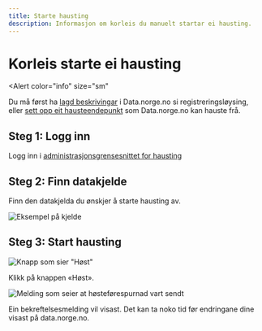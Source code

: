 ```yaml
---
title: Starte hausting
description: Informasjon om korleis du manuelt startar ei hausting.
---
```


# Korleis starte ei hausting

<Alert
    color="info"
    size="sm"
>
Du må først ha [lagd beskrivingar](/docs/tutorials/publishing-data-descriptions/2-creating-descriptions-registration) i Data.norge.no si registreringsløysing, eller [sett opp eit hausteendepunkt](/docs/tutorials/publishing-data-descriptions/3-publishing-descriptions) som Data.norge.no kan hauste frå.
</Alert>

## Steg 1: Logg inn

Logg inn i [administrasjonsgrensesnittet for hausting](https://admin.fellesdatakatalog.digdir.no/data-sources)

## Steg 2: Finn datakjelde

Finn den datakjelda du ønskjer å starte hausting av.

![Eksempel på kjelde](https://cms.fellesdatakatalog.digdir.no/uploads/data_source_entry_d25303217f.png)

## Steg 3: Start hausting

![Knapp som sier "Høst"](https://cms.fellesdatakatalog.digdir.no/uploads/harvesting_harvest_button_d1e18ff981.png)

Klikk på knappen «Høst».

![Melding som seier at høsteførespurnad vart sendt](https://cms.fellesdatakatalog.digdir.no/uploads/harvesting_harvest_request_sent_8f75b28d4a.png)

Ein bekreftelsesmelding vil visast. Det kan ta noko tid før endringane dine visast på data.norge.no.